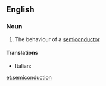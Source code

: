 ==English==

===Noun===
{{en-noun|-}}

# {{label|en|physics}} The behaviour of a [[semiconductor]]

====Translations====
{{trans-top|The behaviour of a semiconductor}}
* Italian: {{t|it|semiconduzione|f}}
{{trans-mid}}
{{trans-bottom}}

[[et:semiconduction]]